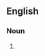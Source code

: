 ==English==

===Noun===
{{head|en|noun form|head=[[vital]] [[organ]]s}}

# {{plural of|vital organ|lang=en}}